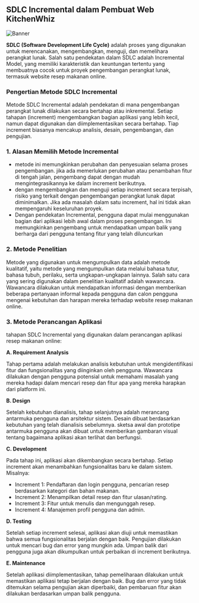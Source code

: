 ## SDLC Incremental dalam Pembuat Web KitchenWhiz

![Banner](/images/incremental.png)

**SDLC (Software Development Life Cycle)** adalah proses yang digunakan untuk merencanakan, mengembangkan, menguji, dan memelihara perangkat lunak. Salah satu pendekatan dalam SDLC adalah Incremental Model, yang memiliki karakteristik dan keuntungan tertentu yang membuatnya cocok untuk proyek pengembangan perangkat lunak, termasuk website resep makanan online.

### Pengertian Metode SDLC Incremental

Metode SDLC Incremental adalah pendekatan di mana pengembangan perangkat lunak dilakukan secara bertahap atau inkremental. Setiap tahapan (increment) mengembangkan bagian aplikasi yang lebih kecil, namun dapat digunakan dan diimplementasikan secara bertahap. Tiap increment biasanya mencakup analisis, desain, pengembangan, dan pengujian.

### 1. Alasan Memilih Metode Incremental

- metode ini memungkinkan perubahan dan penyesuaian selama proses pengembangan. jika ada memerlukan perubahan atau penambahan fitur di tengah jalan, pengembang dapat dengan mudah mengintegrasikannya ke dalam increment berikutnya.
- dengan mengembangkan dan menguji setiap increment secara terpisah, risiko yang terkait dengan pengembangan perangkat lunak dapat diminimalkan. Jika ada masalah dalam satu increment, hal ini tidak akan mempengaruhi keseluruhan proyek.
- Dengan pendekatan Incremental, pengguna dapat mulai menggunakan bagian dari aplikasi lebih awal dalam proses pengembangan. Ini memungkinkan pengembang untuk mendapatkan umpan balik yang berharga dari pengguna tentang fitur yang telah diluncurkan

### 2. Metode Penelitian

Metode yang digunakan untuk mengumpulkan data adalah metode kualitatif, yaitu metode yang mengumpulkan data melalui bahasa tutur, bahasa tubuh, perilaku, serta ungkapan-ungkapan lainnya. Salah satu cara yang sering digunakan dalam penelitian kualitatif adalah wawancara. Wawancara dilakukan untuk mendapatkan informasi dengan memberikan beberapa pertanyaan informal kepada pengguna dan calon pengguna mengenai kebutuhan dan harapan mereka terhadap website resep makanan online.

### 3. Metode Perancangan Aplikasi

tahapan SDLC Incremental yang digunakan dalam perancangan aplikasi resep makanan online:

**A. Requirement Analysis**

Tahap pertama adalah melakukan analisis kebutuhan untuk mengidentifikasi fitur dan fungsionalitas yang diinginkan oleh pengguna. Wawancara dilakukan dengan pengguna potensial untuk memahami masalah yang mereka hadapi dalam mencari resep dan fitur apa yang mereka harapkan dari platform ini.

**B. Design**

Setelah kebutuhan dianalisis, tahap selanjutnya adalah merancang antarmuka pengguna dan arsitektur sistem. Desain dibuat berdasarkan kebutuhan yang telah dianalisis sebelumnya. sketsa awal dan prototipe antarmuka pengguna akan dibuat untuk memberikan gambaran visual tentang bagaimana aplikasi akan terlihat dan berfungsi.

**C. Development**

Pada tahap ini, aplikasi akan dikembangkan secara bertahap. Setiap increment akan menambahkan fungsionalitas baru ke dalam sistem. Misalnya:

- Increment 1: Pendaftaran dan login pengguna, pencarian resep berdasarkan kategori dan bahan makanan.
- Increment 2: Menampilkan detail resep dan fitur ulasan/rating.
- Increment 3: Fitur untuk menulis dan mengunggah resep.
- Increment 4: Manajemen profil pengguna dan admin.

**D. Testing**

Setelah setiap increment selesai, aplikasi akan diuji untuk memastikan bahwa semua fungsionalitas berjalan dengan baik. Pengujian dilakukan untuk mencari bug dan error yang mungkin ada. Umpan balik dari pengguna juga akan dikumpulkan untuk perbaikan di increment berikutnya.

**E. Maintenance**

Setelah aplikasi diimplementasikan, tahap pemeliharaan dilakukan untuk memastikan aplikasi tetap berjalan dengan baik. Bug dan error yang tidak ditemukan selama pengujian akan diperbaiki, dan pembaruan fitur akan dilakukan berdasarkan umpan balik pengguna.